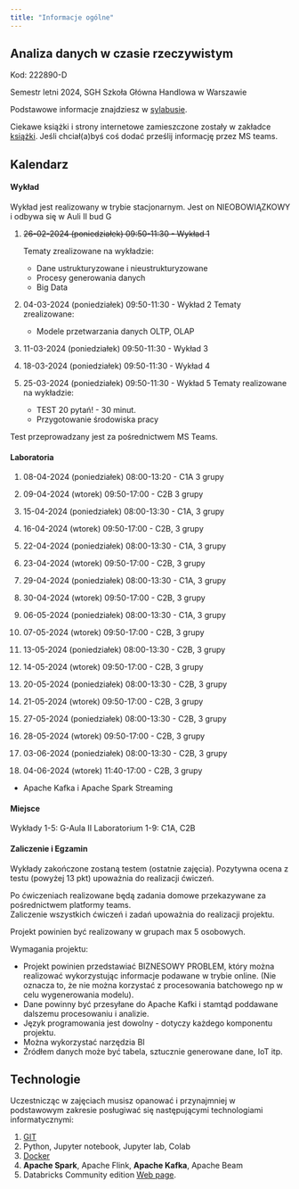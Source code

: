 ```yaml
---
title: "Informacje ogólne"
---
```


## Analiza danych w czasie rzeczywistym

Kod: 222890-D

Semestr letni 2024,
SGH Szkoła Główna Handlowa w Warszawie

Podstawowe informacje znajdziesz w [sylabusie](/sylabus).

Ciekawe książki i strony internetowe zamieszczone zostały w zakładce [książki](/ksiazki). Jeśli chciał(a)byś coś dodać prześlij informację przez MS teams.

## Kalendarz

#### Wykład 

Wykład jest realizowany w trybie stacjonarnym.
Jest on NIEOBOWIĄZKOWY i odbywa się w Auli II bud G

1. <del>26-02-2024 (poniedziałek) 09:50-11:30 - Wykład 1</del>
Tematy zrealizowane na wykładzie:
    - Dane ustrukturyzowane i nieustrukturyzowane
    - Procesy generowania danych
    - Big Data

2. 04-03-2024 (poniedziałek) 09:50-11:30 - Wykład 2
Tematy zrealizowane:
    - Modele przetwarzania danych OLTP, OLAP

3. 11-03-2024 (poniedziałek) 09:50-11:30 - Wykład 3

4. 18-03-2024 (poniedziałek) 09:50-11:30 - Wykład 4

5. 25-03-2024 (poniedziałek) 09:50-11:30 - Wykład 5
Tematy realizowane na wykładzie:
    - TEST 20 pytań! - 30 minut.
    - Przygotowanie środowiska pracy
    
Test przeprowadzany jest za pośrednictwem MS Teams.

#### Laboratoria

1. 08-04-2024 (poniedziałek) 08:00-13:20 - C1A 3 grupy 
1. 09-04-2024 (wtorek) 09:50-17:00 - C2B 3 grupy 

2. 15-04-2024 (poniedziałek) 08:00-13:30 - C1A, 3 grupy 
2. 16-04-2024 (wtorek) 09:50-17:00 - C2B, 3 grupy 

3. 22-04-2024 (poniedziałek) 08:00-13:30 - C1A, 3 grupy
3. 23-04-2024 (wtorek) 09:50-17:00 - C2B, 3 grupy 

4. 29-04-2024 (poniedziałek) 08:00-13:30 - C1A, 3 grupy 
4. 30-04-2024 (wtorek) 09:50-17:00 - C2B, 3 grupy 

5. 06-05-2024 (poniedziałek) 08:00-13:30 - C1A, 3 grupy
5. 07-05-2024 (wtorek) 09:50-17:00 - C2B, 3 grupy 

6. 13-05-2024 (poniedziałek) 08:00-13:30 - C2B, 3 grupy
6. 14-05-2024 (wtorek) 09:50-17:00 - C2B, 3 grupy 

7. 20-05-2024 (poniedziałek) 08:00-13:30 - C2B, 3 grupy
7. 21-05-2024 (wtorek) 09:50-17:00 - C2B, 3 grupy

8. 27-05-2024 (poniedziałek) 08:00-13:30 - C2B, 3 grupy
8. 28-05-2024 (wtorek) 09:50-17:00 - C2B, 3 grupy 

9. 03-06-2024 (poniedziałek) 08:00-13:30 - C2B, 3 grupy
9. 04-06-2024 (wtorek) 11:40-17:00 - C2B, 3 grupy
- Apache Kafka i Apache Spark Streaming



<!-- 
W przyszłym roku zrobić na ostatnich zajęciach test z ćwiczeń. 

Jako 90 minutowe zadania do realizacji w notatniku.
Przedstawiający krok po kroku 
- Przygotowanie danych dla szeregu czasowego 
- skrypt w pythonie wysyłający dane do Apache Kafka
- skrypt w pythonie lub Apache Spark odbierający dane z Apache Kafka 
- obliczenie średniej w oknie i wypisanie wyniku na ekran 
- gdy wartość > x to zapis do mongodb (to musi być na ćwiczeniach)
- wizualizacja danych w pythonie z podłączenia mongodb - ile razy pojawia się przekrocznie - to też na ćwiczeniach
-->

#### Miejsce

Wykłady 1-5: G-Aula II
Laboratorium 1-9: C1A, C2B

#### Zaliczenie i Egzamin

Wykłady zakończone zostaną testem (ostatnie zajęcia).
Pozytywna ocena z testu (powyżej 13 pkt) upoważnia do realizacji ćwiczeń. 

Po ćwiczeniach realizowane będą zadania domowe przekazywane za pośrednictwem platformy teams.  
Zaliczenie wszystkich ćwiczeń i zadań upoważnia do realizacji projektu. 

Projekt powinien być realizowany w grupach max 5 osobowych. 

Wymagania projektu: 

- Projekt powinien przedstawiać BIZNESOWY PROBLEM, który można realizować wykorzystując informacje podawane w trybie online. (Nie oznacza to, że nie można korzystać z procesowania batchowego np w celu wygenerowania modelu).
- Dane powinny być przesyłane do Apache Kafki i stamtąd poddawane dalszemu procesowaniu i analizie. 
- Język programowania jest dowolny - dotyczy każdego komponentu projektu. 
- Można wykorzystać narzędzia BI 
- Źródłem danych może być tabela, sztucznie generowane dane, IoT itp.

## Technologie

Uczestnicząc w zajęciach musisz opanować i przynajmniej w podstawowym zakresie posługiwać się następującymi technologiami informatycznymi:

1. [GIT](https://sebkaz-teaching.github.io/RTA_2023/info.html#git) 
2. Python, Jupyter notebook, Jupyter lab, Colab
3. [Docker](https://sebkaz-teaching.github.io/RTA_2023/info.html#docker)
4. **Apache Spark**, Apache Flink, **Apache Kafka**, Apache Beam
5. Databricks Community edition [Web page](https://community.cloud.databricks.com/login.html).
